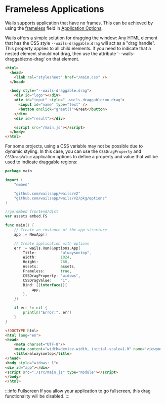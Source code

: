 # Frameless Applications

Wails supports application that have no frames. This can be achieved by using the [frameless](../reference/options.mdx#frameless) field in [Application Options](../reference/options.mdx#application-options).

Wails offers a simple solution for dragging the window: Any HTML element that has the CSS style `--wails-draggable:drag` will act as a "drag handle". This property applies to all child elements. If you need to indicate that a nested element should not drag, then use the attribute '--wails-draggable:no-drag' on that element.


```html
<html>
  <head>
    <link rel="stylesheet" href="/main.css" />
  </head>

  <body style="--wails-draggable:drag">
    <div id="logo"></div>
    <div id="input" style="--wails-draggable:no-drag">
      <input id="name" type="text" />
      <button onclick="greet()">Greet</button>
    </div>
    <div id="result"></div>

    <script src="/main.js"></script>
  </body>
</html>
```

For some projects, using a CSS variable may not be possible due to dynamic styling. In this case, you can use the `CSSDragProperty` and `CSSDragValue` application options to define a property and value that will be used to indicate draggable regions:

```go title=main.go
package main

import (
    "embed"

    "github.com/wailsapp/wails/v2"
    "github.com/wailsapp/wails/v2/pkg/options"
)

//go:embed frontend/dist
var assets embed.FS

func main() {
    // Create an instance of the app structure
    app := NewApp()

    // Create application with options
    err := wails.Run(&options.App{
        Title:           "alwaysontop",
        Width:           1024,
        Height:          768,
        Assets:          assets,
        Frameless:       true,
        CSSDragProperty: "widows",
        CSSDragValue:    "1",
        Bind: []interface{}{
            app,
        },
    })

    if err != nil {
        println("Error:", err)
    }
}
```

```html title=index.html
<!DOCTYPE html>
<html lang="en">
<head>
    <meta charset="UTF-8"/>
    <meta content="width=device-width, initial-scale=1.0" name="viewport"/>
    <title>alwaysontop</title>
</head>
<body style="widows: 1">
<div id="app"></div>
<script src="./src/main.js" type="module"></script>
</body>
</html>

```

:::info Fullscreen
  If you allow your application to go fullscreen, this drag functionality will be disabled.
:::

